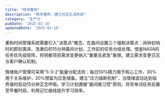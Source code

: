 ```yaml
---
title: "秩序重构"
description: "秩序重构：建立抗压生活系统"
category: '生产力'
pubDate: '2025-02-16'
updatedDate: '2025-02-16'
---
```


重构时间管理系统需要引入"决策点"概念。在晨间设置三个强制决策点：闹钟初响时的即刻离床、洗漱后的15分钟晨间计划、工作前的任务分级处理。借鉴NASA的任务优先级矩阵，将铜都项目需求变更纳入"重要且紧急"象限，建立需求变更日志与客户确认机制。

情绪账户管理可采用"5-3-2"能量分配法则：每日50%精力用于核心工作，30%用于关系维护，20%预留为应急储备。建立"压力熔断机制"，当情绪波动达到临界值时启动15分钟正念呼吸。学习计划遵循"晨间微习惯"原则，将背单词任务前置至早餐时段，利用记忆曲线提升学习效率。
